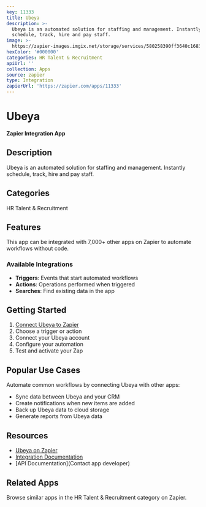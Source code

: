 ```yaml
---
key: 11333
title: Ubeya
description: >-
  Ubeya is an automated solution for staffing and management. Instantly
  schedule, track, hire and pay staff.
image: >-
  https://zapier-images.imgix.net/storage/services/580258390ff3640c168338d7200f11b7.png?auto=format%2Ccompress&ixlib=python-3.0.0&q=50
hexColor: '#000000'
categories: HR Talent & Recruitment
apiUrl: ''
collection: Apps
source: zapier
type: Integration
zapierUrl: 'https://zapier.com/apps/11333'
---
```

# Ubeya

**Zapier Integration App**

## Description

Ubeya is an automated solution for staffing and management. Instantly schedule, track, hire and pay staff.

## Categories

HR Talent & Recruitment

## Features

This app can be integrated with 7,000+ other apps on Zapier to automate workflows without code.

### Available Integrations

- **Triggers**: Events that start automated workflows
- **Actions**: Operations performed when triggered
- **Searches**: Find existing data in the app

## Getting Started

1. [Connect Ubeya to Zapier](https://zapier.com/apps/11333)
2. Choose a trigger or action
3. Connect your Ubeya account
4. Configure your automation
5. Test and activate your Zap

## Popular Use Cases

Automate common workflows by connecting Ubeya with other apps:

- Sync data between Ubeya and your CRM
- Create notifications when new items are added
- Back up Ubeya data to cloud storage
- Generate reports from Ubeya data

## Resources

- [Ubeya on Zapier](https://zapier.com/apps/11333)
- [Integration Documentation](https://zapier.com/apps/11333/integrations)
- [API Documentation](Contact app developer)

## Related Apps

Browse similar apps in the HR Talent & Recruitment category on Zapier.
